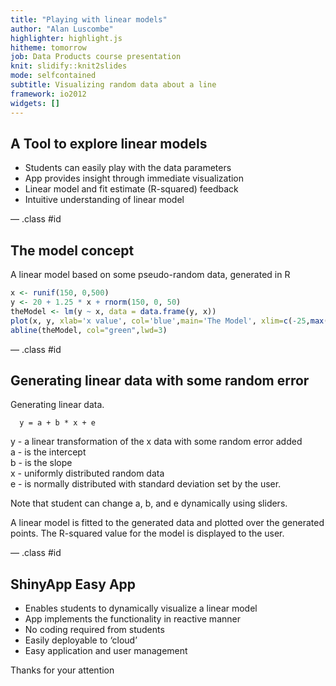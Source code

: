 ```yaml
---
title: "Playing with linear models"
author: "Alan Luscombe"
highlighter: highlight.js
hitheme: tomorrow
job: Data Products course presentation
knit: slidify::knit2slides
mode: selfcontained
subtitle: Visualizing random data about a line
framework: io2012
widgets: []
---
```


## A Tool to explore linear models

* Students can easily play with the data parameters
* App provides insight through immediate visualization
* Linear model and fit estimate (R-squared) feedback
* Intuitive understanding of linear model


--- .class #id 

## The model concept

A linear model based on some pseudo-random data, generated in R

```r

x <- runif(150, 0,500) 
y <- 20 + 1.25 * x + rnorm(150, 0, 50)
theModel <- lm(y ~ x, data = data.frame(y, x))
plot(x, y, xlab='x value', col='blue',main='The Model', xlim=c(-25,max(x)), ylim=c(-50,500))
abline(theModel, col="green",lwd=3)

```


--- .class #id 

## Generating linear data with some random error

Generating linear data.

      y = a + b * x + e

y - a linear transformation of the x data with some random error added   
a - is the intercept   
b - is the slope   
x - uniformly distributed random data   
e - is normally distributed with standard deviation set by the user.  

Note that student can change a, b, and e dynamically using sliders.

A linear model is fitted to the generated data and plotted over the generated points.
The R-squared value for the model is displayed to the user.

--- .class #id 

## ShinyApp Easy App

* Enables students to dynamically visualize a linear model
* App implements the functionality in reactive manner
* No coding required from students
* Easily deployable to 'cloud'
* Easy application and user management

Thanks for your attention

